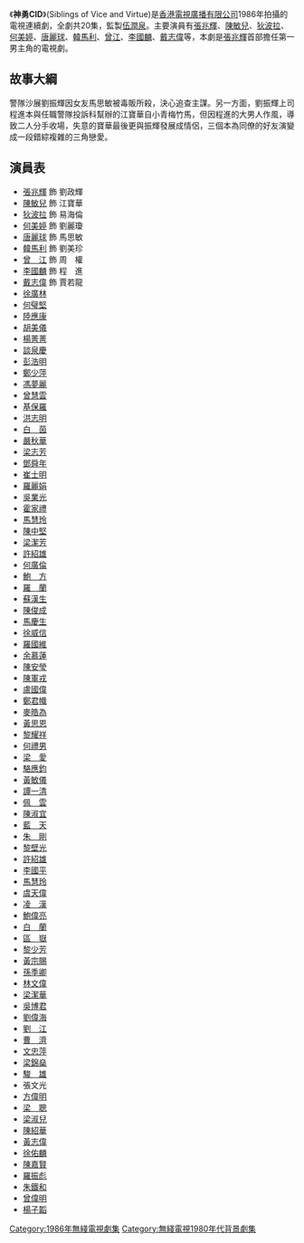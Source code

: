 {{無綫劇集 
| 中文劇名=神勇CID
| 英文劇名=Siblings of Vice and Virtue
| 圖像=
| 拍攝日期=1986年
| 製作年份=1986年
| 翡翠台首播日期=1986年3月17日-4月11日
| 翡翠台首播時間=逢星期一至五20:30-21:30
| 監製=[[伍潤泉|伍潤泉]]
| 編導=[[謝益文|謝益文]]、[[陳鴻楷|陳鴻楷]]、[[司徒立光|司徒立光]]、[[劉國豪|劉國豪]]
| 製作統籌=[[周寶蓮|周寶蓮]]
| 助理編導=[[溫志剛|溫志剛]]、[[陳浩威|陳浩威]]、[[胡明凱|胡明凱]]、[[陸德儀|陸德儀]]
| 編審=[[馮志強|馮志強]]
| 編劇=[[歐冠英|歐冠英]]、[[鄧特希|鄧特希]]、[[梁詠梅|梁詠梅]]、[[吳品華|吳品華]]、<br>[[劉柏能|劉柏能]]
| 集數=20
| 主演={{nowrap|[[張兆輝|張兆輝]]、[[陳敏兒|陳敏兒]]、[[狄波拉|狄波拉]]、[[何美婷|何美婷]]、<br>[[唐麗球|唐麗球]]、[[韓馬利|韓馬利]]、[[曾江|曾　江]]、[[李國麟_(演員)|李國麟]]、<br />[[戴志偉|戴志偉]]}}
| 主題曲=英雄莫笑痴
| 作曲=[[黎小田|黎小田]]
| 填詞=[[鄭國江|鄭國江]]
| 主唱=[[呂方|呂方]]
| 插曲=祇因我太痴
| 作曲2=[[黎小田|黎小田]]
| 填詞2=[[鄭國江|鄭國江]]
| 主唱2=[[呂方|呂方]]
}}
《'''神勇CID'''》(Siblings of Vice and Virtue)是[[香港|香港]][[電視廣播有限公司|電視廣播有限公司]]1986年拍攝的電視連續劇，全劇共20集，監製[[伍潤泉|伍潤泉]]。主要演員有[[張兆輝|張兆輝]]、[[陳敏兒|陳敏兒]]、[[狄波拉|狄波拉]]、[[何美婷|何美婷]]、[[唐麗球|唐麗球]]、[[韓馬利|韓馬利]]、[[曾江|曾江]]、[[李國麟_(演員)|李國麟]]、[[戴志偉|戴志偉]]等，本劇是[[張兆輝|張兆輝]]首部擔任第一男主角的電視劇。

==故事大綱==
警隊沙展劉振輝因女友馬思敏被毒販所殺，決心追查主謀。另一方面，劉振輝上司程進本與任職警隊投訴科幫辦的江寶華自小青梅竹馬，但因程進的大男人作風，導致二人分手收場，失意的寶華最後更與振輝發展成情侶，三個本為同僚的好友演變成一段錯綜複雜的三角戀愛。

==演員表==
*[[張兆輝|張兆輝]] 飾 劉政輝
*[[陳敏兒|陳敏兒]] 飾 江寶華
*[[狄波拉|狄波拉]] 飾 易海倫
*[[何美婷|何美婷]] 飾 劉麗瓊
*[[唐麗球|唐麗球]] 飾 馬思敏
*[[韓馬利|韓馬利]] 飾 劉美珍
*[[曾江|曾　江]] 飾 周　權
*[[李國麟_(演員)|李國麟]] 飾 程　進
*[[戴志偉|戴志偉]] 飾 賈若龍
*[[徐廣林|徐廣林]]
*[[何璧堅|何璧堅]]
*[[陸應康|陸應康]]
*[[胡美儀|胡美儀]]
*[[楊菁菁|楊菁菁]]
*[[談泉慶|談泉慶]]
*[[彭浩明|彭浩明]]
*[[鄭少萍|鄭少萍]]
*[[馮夢麗|馮夢麗]]
*[[曾慧雲|曾慧雲]]
*[[基保羅|基保羅]]
*[[洪志明|洪志明]]
*[[白茵|白　茵]]
*[[嚴秋華|嚴秋華]]
*[[梁志芳|梁志芳]]
*[[鄧舜年|鄧舜年]]
*[[崔士明|崔士明]]
*[[羅麗娟|羅麗娟]]
*[[吳業光|吳業光]]
*[[霍家禮|霍家禮]]
*[[馬慧玲|馬慧玲]]
*[[陳中堅|陳中堅]]
*[[梁潔芳|梁潔芳]]
*[[許紹雄|許紹雄]]
*[[何廣倫|何廣倫]]
*[[鮑方|鮑　方]]
*[[羅蘭_(香港)|羅　蘭]]
*[[蘇漢生|蘇漢生]]
*[[陳俊成|陳俊成]]
*[[馬慶生|馬慶生]]
*[[徐威信|徐威信]]
*[[羅國維|羅國維]]
*[[余慕蓮|余慕蓮]]
*[[陳安瑩|陳安瑩]]
*[[陳軍戎|陳軍戎]]
*[[盧國偉|盧國偉]]
*[[鄭君幟|鄭君幟]]
*[[麥皓為|麥皓為]]
*[[黃思恩|黃思恩]]
*[[黎耀祥|黎耀祥]]
*[[何禮男|何禮男]]
*[[梁愛|梁　愛]]
*[[駱應鈞|駱應鈞]]
*[[黃敏儀|黃敏儀]]
*[[譚一清|譚一清]]
*[[佩雲|佩　雲]]
*[[陳淑宜|陳淑宜]]
*[[藍天|藍　天]]
*[[朱剛|朱　剛]]
*[[黎壁光|黎壁光]]
*[[許紹雄|許紹雄]]
*[[李國平_(演員)|李國平]]
*[[馬慧玲|馬慧玲]]
*[[虞天偉|虞天偉]]
*[[凌漢|凌　漢]]
*[[鮑偉亮|鮑偉亮]]
*[[白蘭|白　蘭]]
*[[區嶽|區　嶽]]
*[[黎少芳|黎少芳]]
*[[黃宗賜|黃宗賜]]
*[[孫季卿|孫季卿]]
*[[林文偉|林文偉]]
*[[梁潔華|梁潔華]]
*[[吳博君|吳博君]]
*[[劉偉海|劉偉海]]
*[[劉江_(香港)|劉　江]]
*[[曹濟|曹　濟]]
*[[文忠萍|文忠萍]]
*[[梁錦燊|梁錦燊]]
*[[駿雄|駿　雄]]
*張文光
*[[方偉明|方偉明]]
*[[梁聰|梁　聰]]
*[[梁淑兒|梁淑兒]]
*[[陳紹華|陳紹華]]
*[[黃志偉|黃志偉]]
*[[徐佑麟|徐佑麟]]
*[[陳嘉賢|陳嘉賢]]
*[[羅振彪|羅振彪]]
*[[朱鐵和|朱鐵和]]
*[[曾偉明|曾偉明]]
*[[楊子韜|楊子韜]]

[[Category:1986年無綫電視劇集|Category:1986年無綫電視劇集]]
[[Category:無綫電視1980年代背景劇集|Category:無綫電視1980年代背景劇集]]